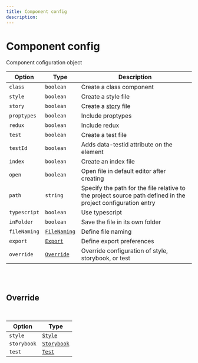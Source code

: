 ---
title: Component config
description:
---

# Component config

<Description>Component cofiguration object</Description>

| Option                  | Type                                   | Description                                                                                                  |
| ----------------------- | -------------------------------------- | ------------------------------------------------------------------------------------------------------------ |
| <code>class</code>      | <code>boolean</code>                   | Create a class component                                                                                     |
| <code>style</code>      | <code>boolean</code>                   | Create a style file                                                                                          |
| <code>story</code>      | <code>boolean</code>                   | Create a [story](https://storybook.js.org/docs/react/get-started/introduction) file                          |
| <code>proptypes</code>  | <code>boolean</code>                   | Include proptypes                                                                                            |
| <code>redux</code>      | <code>boolean</code>                   | Include redux                                                                                                |
| <code>test</code>       | <code>boolean</code>                   | Create a test file                                                                                           |
| <code>testId</code>     | <code>boolean</code>                   | Adds data-testid attribute on the element                                                                    |
| <code>index</code>      | <code>boolean</code>                   | Create an index file                                                                                         |
| <code>open</code>       | <code>boolean</code>                   | Open file in default editor after creating                                                                   |
| <code>path</code>       | <code>string</code>                    | Specify the path for the file relative to the project source path defined in the project configuration entry |
| <code>typescript</code> | <code>boolean</code>                   | Use typescript                                                                                               |
| <code>inFolder</code>   | <code>boolean</code>                   | Save the file in its own folder                                                                              |
| <code>fileNaming</code> | <code>[FileNaming](#filenaming)</code> | Define file naming                                                                                           |
| <code>export</code>     | <code>[Export](#export)</code>         | Define export preferences                                                                                    |
| <code>override</code>   | <code>[Override](#override)</code>     | Override configuration of style, storybook, or test                                                          |

<br />
<br />

## Override

<br />

| Option                 | Type                                 |
| ---------------------- | ------------------------------------ |
| <code>style</code>     | <code>[Style](#style)</code>         |
| <code>storybook</code> | <code>[Storybook](#storybook)</code> |
| <code>test</code>      | <code>[Test](#test)</code>           |
